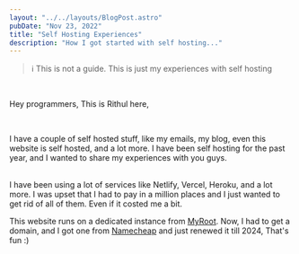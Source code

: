```yaml
---
layout: "../../layouts/BlogPost.astro"
pubDate: "Nov 23, 2022"
title: "Self Hosting Experiences"
description: "How I got started with self hosting..."
---
```


> ℹ This is not a guide. This is just my experiences with self hosting

<br />

Hey programmers, This is Rithul here,

<br />

I have a couple of self hosted stuff, like my emails, my blog, even this website is self hosted, and a lot more. I have been self hosting for the past year, and I wanted to share my experiences with you guys.

<br />I have been using a lot of services like Netlify, Vercel, Heroku, and a
lot more. I was upset that I had to pay in a million places and I just wanted to
get rid of all of them. Even if it costed me a bit.
<br />

This website runs on a dedicated instance from [MyRoot](https://myroot.pw). Now, I had to get a domain, and I got one from [Namecheap](https://namecheap.com) and just renewed it till 2024, That's fun :)
